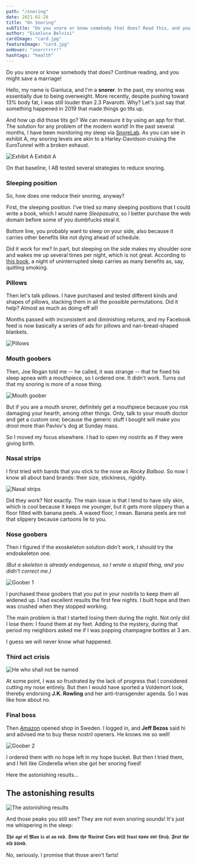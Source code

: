 ```yaml
---
path: "/snoring"
date: 2021-02-28
title: "On Snoring"
subTitle: "Do you snore or know somebody that does? Read this, and you might save a marriage!"
author: "Gianluca Belvisi"
cardImage: "card.jpg"
featureImage: "card.jpg"
onHover: "snorrrrrr!"
hashtags: "health"
---
```

Do you snore or know somebody that does? Continue reading, and you might save a marriage!

Hello, my name is Gianluca, and I'm a **snorer**. In the past, my snoring was essentially due to being overweight. More recently, despite pushing toward 13% body fat, I was still louder than 2.3 Pavarotti. Why? Let's just say that something happened in 2019 that made things go tits up.

And how up did those tits go? We can measure it by using an app for that. The solution for any problem of the modern world! In the past several months, I have been monitoring my sleep via [SnoreLab](https://www.snorelab.com). As you can see in exhibit A, my snoring levels are akin to a Harley-Davidson cruising the EuroTunnel with a broken exhaust.

![Exhibit A](before.jpg)
<FigureLabel>Exhibit A</FigureLabel>

On that baseline, I AB tested several strategies to reduce snoring.

### Sleeping position

So, how does one reduce their snoring, anyway?

First, the sleeping position. I've tried so many sleeping positions that I could write a book, which I would name *Sleepasutra*, so I better purchase the web domain before some of you dumbfucks steal it.

Bottom line, you probably want to sleep on your side, also because it carries other benefits like not dying ahead of schedule.

<YouTube source="O8UoAASCUsQ"></YouTube>

Did it work for me? In part, but sleeping on the side makes my shoulder sore and wakes me up several times per night, which is not great. According to [this book](https://www.bookdepository.com/Why-We-Sleep.../9780141983769), a night of uninterrupted sleep carries as many benefits as, say, quitting smoking.

### Pillows

Then let's talk pillows. I have purchased and tested different kinds and shapes of pillows, stacking them in all the possible permutations. Did it help? Almost as much as doing eff all!

Months passed with inconsistent and diminishing returns, and my Facebook feed is now basically a series of ads for pillows and nan-bread-shaped blankets.

![Pillows](pillows.jpeg)

### Mouth goobers

Then, Joe Rogan told me -- he called, it was strange -- that he fixed his sleep apnea with a mouthpiece, so I ordered one. It didn't work. Turns out that my snoring is more of a nose thing.

![Mouth goober](bite2.jpg)

But if you are a mouth snorer, definitely get a mouthpiece because you risk damaging your hearth, among other things. Only, talk to your mouth doctor and get a custom one; because the generic stuff I bought will make you drool more than Pavlov's dog at Sunday mass.

So I moved my focus elsewhere. I had to open my nostrils as if they were giving birth.

### Nasal strips

I first tried with bands that you stick to the nose as *Rocky Balboa*. So now I know all about band brands: their size, stickiness, rigidity.

![Nasal strips](strips.jpg)

Did they work? Not exactly. The main issue is that I tend to have oily skin, which is cool because it keeps me younger, but it gets more slippery than a floor filled with banana peels. A waxed floor, I mean. Banana peels are not that slippery because cartoons lie to you.

### Nose goobers

Then I figured if the exoskeleton solution didn't work, I should try the endoskeleton one.

*(But a skeleton is already endogenous, so I wrote a stupid thing, and you didn't correct me.)*

![Goober 1](goober1.jpg)

I purchased these goobers that you put in your nostrils to keep them all widened up. I had excellent results the first few nights. I built hope and then was crushed when they stopped working.

The main problem is that I started losing them during the night. Not only did I lose them: I found them at my feet. Adding to the mystery, during that period my neighbors asked me if I was popping champagne bottles at 3 am.

I guess we will never know what happened.

### Third act crisis

![He who shall not be named](volde.jpg)

At some point, I was so frustrated by the lack of progress that I considered cutting my nose entirely. But then I would have sported a Voldemort look, thereby endorsing **J.K. Rowling** and her anti-transgender agenda. So I was like how about no.

### Final boss

Then [Amazon](www.amazon.se) opened shop in Sweden. I logged in, and **Jeff Bezos** said hi and advised me to buy these nostril openers. He knows me so well!

![Goober 2](goober2.jpg)

I ordered them with no hope left in my hope bucket. But then I tried them, and I felt like Cinderella when she got her snoring fixed!

Here the astonishing results...

## The astonishing results

![The astonishing results](success.jpg)

And those peaks you still see? They are not even snoring sounds! It's just me whispering in the sleep:

𝕿𝖍𝖊 𝖆𝖌𝖊 𝖔𝖋 𝕸𝖆𝖓 𝖎𝖘 𝖆𝖙 𝖆𝖓 𝖊𝖓𝖉. 𝕾𝖔𝖔𝖓 𝖙𝖍𝖊 𝕬𝖓𝖈𝖎𝖊𝖓𝖙 𝕺𝖓𝖊𝖘 𝖜𝖎𝖑𝖑 𝖋𝖊𝖆𝖘𝖙 𝖚𝖕𝖔𝖓 𝖔𝖚𝖗 𝖋𝖑𝖊𝖘𝖍. 𝕱𝖊𝖆𝖗 𝖙𝖍𝖊 𝖔𝖑𝖉 𝖇𝖑𝖔𝖔𝖉.

No, seriously. I promise that those aren't farts!